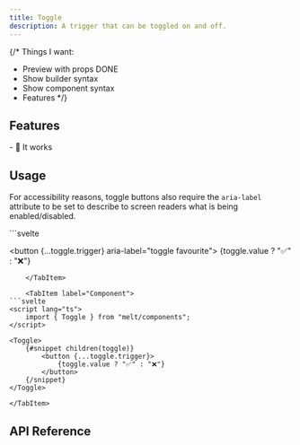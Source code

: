 ```yaml
---
title: Toggle
description: A trigger that can be toggled on and off.
---
```


{/*
Things I want:
- Preview with props DONE
- Show builder syntax
- Show component syntax
- Features
*/}

<Preview client:load />

## Features

<Features>
- 💪 It works
</Features>

## Usage

For accessibility reasons, toggle buttons also require the `aria-label` attribute to be set to describe to screen readers what is being enabled/disabled.

<Tabs>
	<TabItem label="Builder">
```svelte
<script lang="ts">
	import { Toggle } from "melt/builders";

	const toggle = new Toggle();
</script>

<button {...toggle.trigger} aria-label="toggle favourite">
	{toggle.value ? "✅" : "❌"}
</button>
```
	</TabItem>

	<TabItem label="Component">
```svelte
<script lang="ts">
	import { Toggle } from "melt/components";
</script>

<Toggle>
	{#snippet children(toggle)}
		<button {...toggle.trigger}>
			{toggle.value ? "✅" : "❌"}
		</button>
	{/snippet}
</Toggle>
```
	</TabItem>
</Tabs>


## API Reference

<ApiTable entry="Toggle" />

